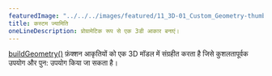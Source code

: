---
featuredImage: "../../../images/featured/11_3D-01_Custom_Geometry-thumbnail.png"
title: कस्टम ज्यामिति
oneLineDescription: प्रोग्रामेटिक रूप से एक 3डी आकार बनाएं।
---

<a href='/reference/#/p5/buildGeometry' target="_blank">buildGeometry()</a> 
फ़ंक्शन आकृतियों को एक 3D मॉडल में संग्रहीत करता है जिसे कुशलतापूर्वक उपयोग और पुन: उपयोग किया जा सकता है।